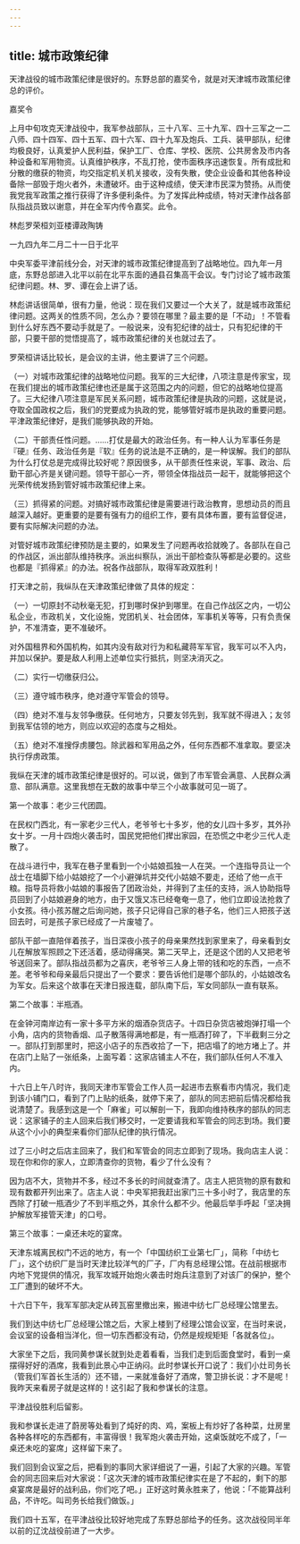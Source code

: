 ```yaml
---
---
---
```

title: 城市政策纪律
---




天津战役的城市政策纪律是很好的。东野总部的嘉奖令，就是对天津城市政策纪律总的评价。

嘉奖令

上月中旬攻克天津战役中，我军参战部队，三十八军、三十九军、四十三军之一二八师、四十四军、四十五军、四十六军、四十九军及炮兵、工兵、装甲部队，纪律均极良好，认真爱护人民利益，保护工厂、仓库、学校、医院、公共房舍及市内各种设备和军用物资。认真维护秩序，不乱打抢，使市面秩序迅速恢复。所有成批和分散的缴获的物资，均交指定机关机关接收，没有失散，使企业设备和其他各种设备除一部毁于炮火者外，未遭破坏。由于这种成绩，使天津市民深为赞扬。从而使我党我军政策之推行获得了许多便利条件。为了发挥此种成绩，特对天津作战各部队指战员致以谢意，并在全军内传令嘉奖。此令。

林彪罗荣桓刘亚楼谭政陶铸

一九四九年二月二十一日于北平

中央军委平津前线分会，对天津的城市政策纪律提高到了战略地位。四九年一月底，东野总部进入北平以前在北平东面的通县召集高干会议。专门讨论了城市政策纪律问题。林、罗、谭在会上讲了话。

林彪讲话很简单，很有力量，他说：现在我们又要过一个大关了，就是城市政策纪律问题。这两关的性质不同，怎么办？要领在哪里？最主要的是「不动」！不管看到什么好东西不要动手就是了。一般说来，没有犯纪律的战士，只有犯纪律的干部，只要干部的觉悟提高了，城市政策纪律的关也就过去了。

罗荣桓讲话比较长，是会议的主讲，他主要讲了三个问题。

（一）对城市政策纪律的战略地位问题。我军的三大纪律，八项注意是传家宝，现在我们提出的城市政策纪律也还是属于这范围之内的问题，但它的战略地位提高了。三大纪律八项注意是军民关系问题，城市政策纪律是执政的问题，这就是说，夺取全国政权之后，我们的党要成为执政的党，能够管好城市是执政的重要问题。平津政策纪律好，是我们能够执政的开始。

（二）干部责任性问题。……打仗是最大的政治任务。有一种人认为军事任务是『硬』任务、政治任务是『软』任务的说法是不正确的，是一种误解。我们的部队为什么打仗总是完成得比较好呢？原因很多，从干部责任性来说，军事、政治、后勤干部心齐是关键问题。领导干部心一齐，带领全体指战员一起干，就能够把这个光荣传统发扬到管好城市政策纪律上来。

（三）抓得紧的问题。对搞好城市政策纪律是需要进行政治教育，思想动员的而且越深入越好。更重要的是要有强有力的组织工作，要有具体布置，要有监督促进，要有实际解决问题的办法。

对管好城市政策纪律预防是主要的，如果发生了问题再收拾就晚了。各部队在自己的作战区，派出部队维持秩序。派出纠察队，派出干部检查队等都是必要的。这些也都是『抓得紧』的办法。祝各作战部队，取得军政双胜利！

打天津之前，我纵队在天津政策纪律做了具体的规定：

（一）一切原封不动秋毫无犯，打到哪时保护到哪里。在自己作战区之内，一切公私企业，市政机关，文化设施，党团机关、社会团体，军事机关等等，只有负责保护，不准清查，更不准破坏。

对外国租界和外国机构，如其内没有敌对行为和私藏蒋军军官，我军可以不入内，并加以保护。要是敌人利用上述单位实行抵抗，则坚决消灭之。

（二）实行一切缴获归公。

（三）遵守城市秩序，绝对遵守军管会的领导。

（四）绝对不准与友邻争缴获。任何地方，只要友邻先到，我军就不得进入；友邻到我军估领的地方，则应以欢迎的态度与之相处。

（五）绝对不准搜俘虏腰包。除武器和军用品之外，任何东西都不准拿取。要坚决执行俘虏政策。

我纵在天津的城市政策纪律是很好的。可以说，做到了市军管会满意、人民群众满意、部队满意。这里我想在无数的故事中举三个小故事就可见一斑了。

第一个故事：老少三代团圆。

在民权门西北，有一家老少三代人，老爷爷七十多岁，他的女儿四十多岁，其外孙女十岁。一月十四炮火袭击时，国民党把他们撵出家园，在恐慌之中老少三代人走散了。

在战斗进行中，我军在巷子里看到一个小姑娘孤独一人在哭。一个连指导员让一个战士在墙脚下给小姑娘挖了一个小避弹坑并交代小姑娘不要走，还给了他一点干粮。指导员将救小姑娘的事报告了团政治处，并得到了主任的支持，派人协助指导员回到了小姑娘避身的地方，由于又饿又冻已经奄奄一息了，他们立即设法抢救了小女孩。待小孩苏醒之后询问她，孩子只记得自己家的巷子名，他们三人把孩子送回去时，可是孩子家已经成了一片废墟了。

部队干部一直陪伴着孩子，当日深夜小孩子的母亲果然找到家里来了，母亲看到女儿在解放军照顾之下还活着，感动得痛哭。第二天早上，还是这个团的人又把老爷爷送回来了。部队指战员都为之喜庆，老爷爷三人身上带的钱和吃的东西，一点不差。老爷爷和母亲最后只提出了一个要求：要告诉他们是哪个部队的，小姑娘改名为军女。后来这个故事在天津日报连载，部队南下后，军女同部队一直有联系。

第二个故事：半瓶酒。

在金钟河南岸边有一家十多平方米的烟酒杂货店子。十四日杂货店被炮弹打塌一个小角，店内的货物香烟、瓜子散落得满地都是，有一瓶酒打碎了，下半截剩三分之一。部队打到那里时，把这小店子的东西收拾了一下，把店塌了的地方堵上了。并在店门上贴了一张纸条，上面写着：这家店铺主人不在，我们部队任何人不准入内。

十六日上午八时许，我同天津市军管会工作人员一起进市去察看市内情况，我们走到该小铺门口，看到了门上贴的纸条，就停下来了，部队的同志把前后情况都给我说清楚了。我感到这是一个「麻雀」可以解剖一下，我即向维持秩序的部队的同志说：这家铺子的主人回来后我们移交时，一定要请我和军管会的同志到场。我们要从这个小小的典型来看你们部队纪律的执行情况。

过了三小时之后店主回来了，我们和军管会的同志立即到了现场。我向店主人说：现在你和你的家人，立即清查你的货物，看少了什么没有？

因为店不大，货物并不多，经过不多长的时间就查清了。店主人把货物的原有数和现有数都开列出来了。店主人说：中央军把我赶出家门三十多小时了，我店里的东西除了打破一瓶酒少了不到半瓶之外，其余什么都不少。他最后举手呼起「坚决拥护解放军接管天津」的口号。

第三个故事：一桌还未吃的宴席。

天津东城离民权门不远的地方，有一个「中国纺织工业第七厂」，简称「中纺七厂」，这个纺织厂是当时天津比较洋气的厂子，厂内有总经理公馆。在战前根据市内地下党提供的情况，我军攻城开始炮火袭击时炮兵注意到了对该厂的保护，整个工厂遭到的破坏不大。

十六日下午，我军军部决定从砖瓦窑里撤出来，搬进中纺七厂总经理公馆里去。

我们到达中纺七厂总经理公馆之后，大家上楼到了经理公馆会议室，在当时来说，会议室的设备相当洋化，但一切东西都没有动，仍然是规规矩矩「各就各位」。

大家坐下之后，我同黄参谋长就到处走着看看，当我们走到后面食堂时，看到一桌摆得好好的酒席，我看到此景心中正纳闷。此时参谋长开口说了：我们小灶司务长（管我们军首长生活的）还不错，一来就准备好了酒席，警卫排长说：才不是呢！我昨天来看房子就是这样的！这引起了我和参谋长的注意。



平津战役胜利后留影。

我和参谋长走进了蔚房等处看到了炖好的肉、鸡，案板上有炒好了各种菜，灶房里各种各样吃的东西都有，丰富得很！我军炮火袭击开始，这桌饭就吃不成了，「一桌还未吃的宴席」这样留下来了。

我们回到会议室之后，把看到的事同大家详细说了一遍，引起了大家的兴趣。军管会的同志回来后对大家说：「这次天津的城市政策纪律实在是了不起的，剩下的那桌宴席是最好的战利品，你们吃了吧。」正好这时黄永胜来了，他说：「不能算战利品，不许吃。叫司务长给我们做饭。」

我们四十五军，在平津战役比较好地完成了东野总部给予的任务。这次战役同半年以前的辽沈战役前进了一大步。